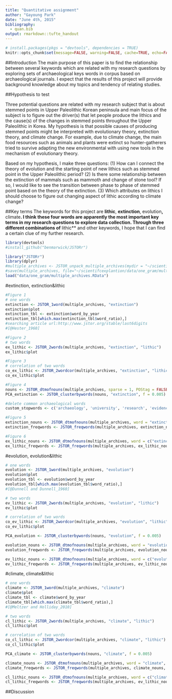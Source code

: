 ```yaml
---
title: "Quantitative assignment"
author: "Gayoung Park"
date: "June 4th, 2015"
bibliography:
  - quan.bib
output: rmarkdown::tufte_handout
---
```


```r
# install.packages(pkgs = "devtools", dependencies = TRUE)
knitr::opts_chunk$set(message=FALSE, warning=FALSE, cache=TRUE, echo=FALSE)
```

##Introduction
The main purpose of this paper is to find the relationship between several keywords which are related with my research questions by exploring sets of archaeological keys words in corpus based on archaeological journals. I expect that the results of this project will provide background knowledge about my topics and tendency of relating studies. 

##Hypothesis to test

Three potential questions are related with my research subject that is about stemmed points in Upper Paleolithic Korean peninsula and main focus of the subject is to figure out the driver(s) that let people produce the lithics and the cause(s) of the changes in stemmed points throughout the Upper Paleolithic in Korea. My hypothesis is that possible causes of producing stemmed points might be interpreted with evolutionary theory, extinction theory, and climate change. For example, due to climate change, the main food resources such as animals and plants were extinct so hunter-gatherers tried to survive adapting the new environmental with using new tools in the mechanism of evolutionary theory. 

Based on my hypothesis, I make three questions:
(1) How can I connect the theory of evolution and the starting point of new lithics such as stemmed point in the Upper Paleolithic period?
(2) Is there some relationship between the extinction of mammals such as mammoth and change of stone tool? If so, I would like to see the transition between phase to phase of stemmed point based on the theory of the extinction.
(3) Which attributes on lithics I should choose to figure out changing aspect of lithic according to climate change?

##Key terms
The keywords for this project are **lithic**, **extinction**, evolution**, **climate**. I think these four words are apparently the most important key terms in my research questions to explore data collection. Through three different combinations of **lithic** and other keywords, I hope that I can find a certain clue of my further research.  


```r
library(devtools)
#install_github("benmarwick/JSTORr")
```


```r
library("JSTORr")
library(dplyr)
#multiple_archives <- JSTOR_unpack_multiple_archives(mydir = "~/scientifcexplantion/data/one_gram")
#save(multiple_archives, file="~/scientifcexplantion/data/one_gram/multiple_archives.RData")
load("data/one_gram/multiple_archives.RData")
```


#extinction, extinction&lithic

```r
#Figure 1
# one words
extinction <- JSTOR_1word(multiple_archives, "extinction")
extinction$plot
extinction_tbl <- extinction$word_by_year
extinction_tbl[which.max(extinction_tbl$word_ratio),]
#searching article url:http://www.jstor.org/stable/last6digits  
#[@Hester_1960]
```

```r
#Figure 2
# two words
ex_lithic <- JSTOR_2words(multiple_archives, "extinction", "lithic")
ex_lithic$plot
```

```r
#Figure 3
# correlation of two words
co_ex_lithic <- JSTOR_2wordcor(multiple_archives, "extinction", "lithic")
co_ex_lithic$plot
```

```r
#Figure 4
nouns <- JSTOR_dtmofnouns(multiple_archives, sparse = 1, POStag = FALSE)
PCA_extinction <- JSTOR_clusterbywords(nouns, "extinction", f = 0.005)
```

```r
#delete common archaeological words
custom_stopwords <- c('archaeology', 'university', 'research', 'evidence', 'journal', 'world', 'site', 'cambridge', 'archaeol', 'area', 'region', 'period', 'analysis', 'anthropology', 'springer', 'production', 'figure', 'work', 'world', 'concept', 'human', 'middle', 'altamira', 'culture', 'record', 'citation', 'discipline', 'author', 'proportion', 'literature', 'report', 'approach', 'cambridge' )
```

```r
#Figure 5
extinction_nouns <- JSTOR_dtmofnouns(multiple_archives, word = "extinction", sparse = 1, POStag = TRUE)
extinction_freqwords <- JSTOR_freqwords(multiple_archives, extinction_nouns, custom_stopwords, n = 5)
```

```r
#Figure 6
ex_lithic_nouns <- JSTOR_dtmofnouns(multiple_archives, word = c("extinction","lithic"), sparse = 1, POStag = TRUE)
ex_lithic_freqwords <- JSTOR_freqwords(multiple_archives, ex_lithic_nouns, custom_stopwords, n = 5)
```


#evolution, evolution&lithic


```r
# one words
evolution <- JSTOR_1word(multiple_archives, "evolution")
evolution$plot
evolution_tbl <- evolution$word_by_year
evolution_tbl[which.max(evolution_tbl$word_ratio),]
#[@Dunnell and Dunnell_1960]
```

```r
# two words
ev_lithic <- JSTOR_2words(multiple_archives, "evolution", "lithic")
ev_lithic$plot
```

```r
# correlation of two words
co_ev_lithic <- JSTOR_2wordcor(multiple_archives, "evolution", "lithic")
co_ev_lithic$plot
```

```r
PCA_evolution <- JSTOR_clusterbywords(nouns, "evolution", f = 0.005)
```

```r
evolution_nouns <- JSTOR_dtmofnouns(multiple_archives, word = "evolution", sparse = 1, POStag = TRUE)
evolution_freqwords <- JSTOR_freqwords(multiple_archives, evolution_nouns, custom_stopwords, n = 5)
```

```r
ev_lithic_nouns <- JSTOR_dtmofnouns(multiple_archives, word = c("evolution","lithic"), sparse = 1, POStag = TRUE)
ev_lithic_freqwords <- JSTOR_freqwords(multiple_archives, ev_lithic_nouns, custom_stopwords, n = 5)

```


#climate, climate&lithic

```r
# one words
climate <- JSTOR_1word(multiple_archives, "climate")
climate$plot
climate_tbl <- climate$word_by_year
climate_tbl[which.max(climate_tbl$word_ratio),]
#[@Meltzer and Holliday_2010]
```


```r
# two words
cl_lithic <- JSTOR_2words(multiple_archives, "climate", "lithic")
cl_lithic$plot
```

```r
# correlation of two words
co_cl_lithic <- JSTOR_2wordcor(multiple_archives, "climate", "lithic")
co_cl_lithic$plot
```

```r
PCA_climate <- JSTOR_clusterbywords(nouns, "climate", f = 0.005)
```

```r
climate_nouns <- JSTOR_dtmofnouns(multiple_archives, word = "climate", sparse = 1, POStag = TRUE)
climate_freqwords <- JSTOR_freqwords(multiple_archives, climate_nouns, custom_stopwords, n = 5)
```

```r
cl_lithic_nouns <- JSTOR_dtmofnouns(multiple_archives, word = c("climate","lithic"), sparse = 1, POStag = TRUE)
cl_lithic_freqwords <- JSTOR_freqwords(multiple_archives, ev_lithic_nouns, custom_stopwords, n = 5)

```




##Discussion


